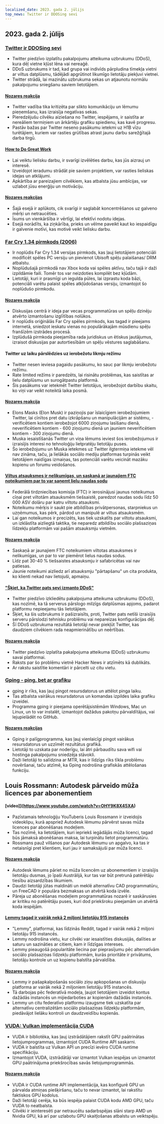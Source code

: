 ```yaml
---
localized_date: 2023. gada 2. jūlijs
top_news: Twitter ir DDOSing sevi
---
```




## 2023. gada 2. jūlijs

### [Twitter ir DDOSing sevi](https://sfba.social/@sysop408/110639435788921057)

- Twitter piedzīvo izplatītu pakalpojumu atteikuma uzbrukumu (DDoS), kura dēļ vietne kļūst lēna vai nereaģē.
- DDoS uzbrukums ir tad, kad grupa vai indivīds pārpludina tīmekļa vietni ar viltus datplūsmu, tādējādi apgrūtinot likumīgo lietotāju piekļuvi vietnei.
- Twitter strādā, lai mazinātu uzbrukuma sekas un atjaunotu normālu pakalpojumu sniegšanu saviem lietotājiem.

#### [Nozares reakcija](http://news.ycombinator.com/item?id=36553236)

- Twitter vadība tika kritizēta par slikto komunikāciju un lēmumu pieņemšanu, kas izraisīja negatīvas sekas.
- Pieredzējušu cilvēku aiziešana no Twitter, iespējams, ir saistīta ar nereāliem termiņiem un ārkārtēju grafiku spiedienu, kas kavē progresu.
- Pastāv bažas par Twitter neseno pasākumu ietekmi uz H1B vīzu turētājiem, kuriem var rasties grūtības atrast jaunu darbu sarežģītajā darba tirgū.

#### [How to Do Great Work](http://paulgraham.com/greatwork.html)

- Lai veiktu lielisku darbu, ir svarīgi izvēlēties darbu, kas jūs aizrauj un interesē.
- Izveidojot ieradumu strādāt pie saviem projektiem, var rasties lieliskas idejas un atklājumi.
- Apkārtība ar pareizajiem cilvēkiem, kas atbalsta jūsu ambīcijas, var uzlabot jūsu enerģiju un motivāciju.

#### [Nozares reakcijas](http://news.ycombinator.com/item?id=36550615)

- Šajā esejā ir aplūkots, cik svarīgi ir saglabāt koncentrēšanos uz galveno mērķi un netraucēties.
- Īsums un vienkāršība ir vērtīgi, lai efektīvi nodotu idejas.
- Esejā norādīts, ka ziņkārība, prieks un vēlme paveikt kaut ko iespaidīgu ir galvenie motīvi, kas motivē veikt lielisku darbu.

### [Far Cry 1.34 pirmkods (2006)](https://archive.org/details/far-cry-1.34-complete)

- Ir noplūdis Far Cry 1.34 versijas pirmkods, kas ļauj lietotājiem potenciāli modificēt spēles PC versiju un pievienot Ubisoft spēļu palaišanas/ DRM atbalstu.
- Noplūdušajā pirmkodā nav Xbox koda vai spēles aktīvu, taču tajā ir daži izpildāmie faili. Tomēr tos var neizdoties kompilēt bez kļūdām.
- Lietotāji, kuri ir prasmīgi un iegulda pūles, lai izprastu koda bāzi, potenciāli varētu palaist spēles atkļūdošanas versiju, izmantojot šo noplūdušo pirmkodu.

#### [Nozares reakcija](http://news.ycombinator.com/item?id=36547801)

- Diskusijas centrā ir ideja par vecas programmatūras un spēļu dzinēju atvērto izmantošanu izglītības nolūkos.
- Ir noplūdis oriģinālās Far Cry spēles pirmkods, kas tagad ir pieejams internetā, sniedzot ieskatu vienas no populārākajām mūsdienu spēļu franšīzēm izstrādes procesā.
- Izplūdušā pirmkoda pieejamība rada juridiskus un ētiskus jautājumus, izraisot diskusijas par autortiesībām un spēļu vēstures saglabāšanu.

#### Twitter uz laiku pārslēdzies uz ierobežotu likmju režīmu

- Twitter nesen ieviesa pagaidu pasākumu, ko sauc par likmju ierobežotu režīmu.
- Rate limited režīms ir paredzēts, lai risinātu problēmas, kas saistītas ar lielu datplūsmu un surogātpastu platformā.
- Šis pasākums var ietekmēt Twitter lietotājus, ierobežojot darbību skaitu, ko viņi var veikt noteiktā laika posmā.

#### [Nozares reakcija](http://news.ycombinator.com/item?id=36552324)

- Elons Masks (Elon Musk) ir paziņojis par īslaicīgiem ierobežojumiem Twitter, lai cīnītos pret datu izkrāpšanu un manipulācijām ar sistēmu, - verificētiem kontiem ierobežojot 6000 ziņojumu lasīšanu dienā, neverificētiem kontiem - 600 ziņojumu dienā un jauniem neverificētiem kontiem - 300 ziņojumu dienā.
- Muska iesaistīšanās Twitter un viņa lēmums ieviest šos ierobežojumus ir izraisījis interesi no tehnoloģiju lietpratēju lietotāju puses.
- Šo ierobežojumu un Muska ietekmes uz Twitter ilgtermiņa ietekme vēl nav zināma, taču, ja lielākās sociālo mediju platformas turpinās veikt lietotājiem naidīgas izmaiņas, tas potenciāli varētu veicināt mazāku kopienu un forumu veidošanos.

#### [Viltus atsauksmes ir nelikumīgas, un saskaņā ar jaunajiem FTC noteikumiem par to var saņemt lielu naudas sodu](https://www.washingtonpost.com/technology/2023/06/30/fake-reviews-online-ftc/)

- Federālā tirdzniecības komisija (FTC) ir ierosinājusi jaunus noteikumus cīņai pret viltotām atsauksmēm tiešsaistē, paredzot naudas sodu līdz 50 000 ASV dolāru par katru viltotu atsauksmi.
- Noteikumu mērķis ir saukt pie atbildības privātpersonas, starpniekus un uzņēmumus, kas pērk, pārdod un manipulē ar viltus atsauksmēm.
- Lai gan noteikumos ir precizēts, kas tiek uzskatīts par viltotu atsauksmi, un izklāstīta aizliegtā taktika, tie neparedz atbildību sociālo plašsaziņas līdzekļu platformām vai pašām atsauksmju vietnēm.

#### [Nozares reakcija](http://news.ycombinator.com/item?id=36556228)

- Saskaņā ar jaunajiem FTC noteikumiem viltotas atsauksmes ir nelikumīgas, un par to var piemērot lielus naudas sodus.
- Līdz pat 30-40 % tiešsaistes atsauksmju ir safabricētas vai nav patiesas.
- Jaunie noteikumi aizliedz arī atsauksmju "pārtapšanu" un cita produkta, ko klienti nekad nav lietojuši, apmaiņu.

#### ["Šķiet, ka Twitter pats sevi izmanto DDoS"](https://sfba.social/@sysop408/110639474671754723)

- Twitter piedzīvo izkliedētu pakalpojuma atteikuma uzbrukumu (DDoS), kas nozīmē, ka tā serverus pārslogo milzīgs datplūsmas apjoms, padarot platformu nepieejamu tās lietotājiem.
- Šķiet, ka šis uzbrukums ir pašizraisīts, proti, Twitter pats netīši izraisījis serveru pārslodzi tehnisku problēmu vai nepareizas konfigurācijas dēļ.
- Šī DDoS uzbrukuma rezultātā lietotāji nevar piekļūt Twitter, kas daudziem cilvēkiem rada neapmierinātību un neērtības.

#### [Nozares reakcija](http://news.ycombinator.com/item?id=36553762)

- Twitter piedzīvo izplatīta pakalpojuma atteikuma (DDoS) uzbrukumu savai platformai.
- Raksts par šo problēmu vietnē Hacker News ir atzīmēts kā dublikāts.
- Ar rakstu saistītie komentāri ir pārcelti uz citu vietu.

### [Gping - ping, bet ar grafiku](https://github.com/orf/gping)

- gping ir rīks, kas ļauj pingot resursdatorus un attēlot pinga laiku.
- Tas atbalsta vairākus resursdatorus un komandas izpildes laika grafiku izveidei.
- Programma gping ir pieejama operētājsistēmām Windows, Mac un Linux, un to var instalēt, izmantojot dažādus pakotņu pārvaldītājus, vai lejupielādēt no GitHub.

#### [Nozares reakcijas](http://news.ycombinator.com/item?id=36548676)

- Gping ir palīgprogramma, kas ļauj vienlaicīgi pingot vairākus resursdatorus un uzzīmēt rezultātus grafikā.
- Lietotāji to uzskata par noderīgu, lai ātri pārbaudītu sava wifi vai hostinga pakalpojumu sniedzēja stāvokli.
- Daži lietotāji to salīdzina ar MTR, kas ir līdzīgs rīks tīkla problēmu novēršanai, taču atzīmē, ka Gping nodrošina grafiskās attēlošanas funkciju.

## Louis Rossmann: Autodesk pārveido mūža licences par abonementiem

#### [video]](https://www.youtube.com/watch?v=OHY9K8X45XA)

- Pazīstamais tehnoloģiju YouTuberis Louis Rossmann ir izveidojis videoklipu, kurā apspriež Autodesk lēmumu pārvērst savas mūža licences par abonēšanas modeļiem.
- Tas nozīmē, ka lietotājiem, kuri iepriekš iegādājās mūža licenci, tagad būs jāmaksā abonēšanas maksa, lai turpinātu lietot programmatūru.
- Rossmans pauž vilšanos par Autodesk lēmumu un apgalvo, ka tas ir netaisnīgi pret klientiem, kuri jau ir samaksājuši par mūža licenci.

#### [Nozares reakcija](http://news.ycombinator.com/item?id=36547864)

- Autodesk lēmums pāriet no mūža licencēm uz abonementiem ir izraisījis lietotāju dusmas, jo īpaši Austrālijā, kur tas var būt pretrunā patērētāju tiesību aizsardzības likumiem.
- Daudzi lietotāji jūtas maldināti un meklē alternatīvu CAD programmatūru, un FreeCAD ir populāra bezmaksas un atvērtā koda izvēle.
- Pāreja uz abonēšanas modeļiem programmatūras nozarē ir saskārusies ar kritiku no patērētāju puses, kuri dod priekšroku pieejamām un atvērtā koda iespējām.

#### [Lemmy tagad ir vairāk nekā 2 miljoni lietotāju 915 instancēs](https://lemmymap.feddit.de)

- "Lemmy", platformai, kas līdzinās Reddit, tagad ir vairāk nekā 2 miljoni lietotāju 915 instancēs.
- Lemmy nodrošina vietu, kur cilvēki var iesaistīties diskusijās, dalīties ar saturu un sazināties ar citiem, kam ir līdzīgas intereses.
- Lemmy pieaugošā popularitāte liecina par pieprasījumu pēc alternatīvām sociālo plašsaziņas līdzekļu platformām, kurās prioritāte ir privātums, lietotāju kontrole un uz kopienu balstīta pārvaldība.

#### [Nozares reakcija](http://news.ycombinator.com/item?id=36546425)

- Lemmy ir pašapkalpošanās sociālo ziņu apkopošanas un diskusiju platforma ar vairāk nekā 2 miljoniem lietotāju 915 instancēs.
- Tā darbojas pēc federatīvā modeļa, ļaujot lietotājiem izveidot kontus dažādās instancēs un mijiedarboties ar kopienām dažādās instancēs.
- Lemmy un citu federatīvo platformu izaugsme tiek uzskatīta par alternatīvu centralizētām sociālo plašsaziņas līdzekļu platformām, piedāvājot lielāku kontroli un daudzveidību kopienās.

### [VUDA: Vulkan implementācija CUDA](https://github.com/jgbit/vuda)

- VUDA ir bibliotēka, kas ļauj izstrādātājiem rakstīt GPU paātrinātas lietojumprogrammas, izmantojot CUDA Runtime API saskarni.
- VUDA ir balstīta uz Vulkan API un precīzi ievēro CUDA runtime specifikāciju.
- Izmantojot VUDA, izstrādātāji var izmantot Vulkan iespējas un izmantot GPU paātrinājuma priekšrocības savās lietojumprogrammās.

#### [Nozares reakcija](http://news.ycombinator.com/item?id=36549637)

- VUDA ir CUDA runtime API implementācija, kas konfigurē GPU un pārvalda atmiņas piešķiršanu, taču to nevar izmantot, lai rakstītu faktiskos GPU kodolus.
- Daži lietotāji cerēja, ka būs iespēja palaist CUDA kodu AMD GPU, taču VUDA to neatbalsta.
- Cilvēki ir ieinteresēti par netraucētu sadarbspējas slāni starp AMD un Nvidia GPU, kā arī par uzlabotu GPU skaitļošanas atbalstu un veiktspēju.


